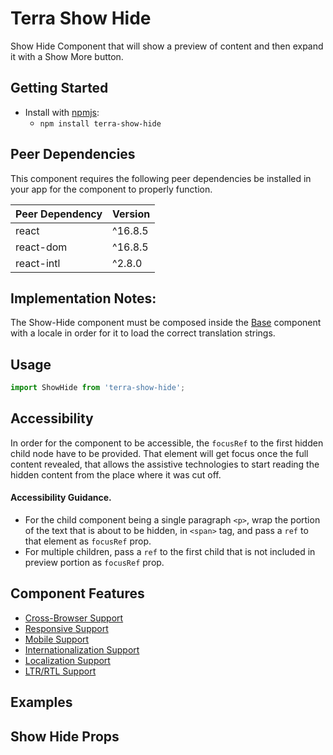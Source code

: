 


<Badge />

# Terra Show Hide

Show Hide Component that will show a preview of content and then expand it with a Show More button.

## Getting Started

- Install with [npmjs](https://www.npmjs.com):
  - `npm install terra-show-hide`

<!-- AUTO-GENERATED-CONTENT:START Peer Dependencies -->
## Peer Dependencies

This component requires the following peer dependencies be installed in your app for the component to properly function.

| Peer Dependency | Version |
|-|-|
| react | ^16.8.5 |
| react-dom | ^16.8.5 |
| react-intl | ^2.8.0 |

<!-- AUTO-GENERATED-CONTENT:END -->

## Implementation Notes:

The Show-Hide component must be composed inside the [Base][1] component with a locale in order for it to load the correct translation strings.

[1]: https://engineering.cerner.com/terra-core/components/terra-base/base/base

## Usage

```jsx
import ShowHide from 'terra-show-hide';
```

## Accessibility

<Notice variant="important" ariaLevel="3">

In order for the component to be accessible, the `focusRef` to the first hidden child node have to be provided. That element will get focus once the full content revealed, that allows the assistive technologies to start reading the hidden content from the place where it was cut off.

</Notice>

#### Accessibility Guidance.
- For the child component being a single paragraph `<p>`, wrap the portion of the text that is about to be hidden, in `<span>` tag, and pass a `ref` to that element as `focusRef` prop.
- For multiple children, pass a `ref` to the first child that is not included in preview portion as `focusRef` prop.

## Component Features

* [Cross-Browser Support](https://engineering.cerner.com/terra-ui/about/terra-ui/component-standards#cross-browser-support)
* [Responsive Support](https://engineering.cerner.com/terra-ui/about/terra-ui/component-standards#responsive-support)
* [Mobile Support](https://engineering.cerner.com/terra-ui/about/terra-ui/component-standards#mobile-support)
* [Internationalization Support](https://engineering.cerner.com/terra-ui/about/terra-ui/component-standards#internationalization-i18n)
* [Localization Support](https://engineering.cerner.com/terra-ui/about/terra-ui/component-standards#internationalization-i18n)
* [LTR/RTL Support](https://engineering.cerner.com/terra-ui/about/terra-ui/component-standards#ltr--rtl)

## Examples
<DefaultShowHide title="Default ShowHide with one paragraph content" description="For a single paragraph content, wrap the hidden portion in a  <span>, then pass a ref to it as focusRef prop:" />
<CustomButtonTextShowHide title="Custom Button Text ShowHide with multiple children" description="For multiple children, pass a ref to the first child, not included in preview portion, as a focusRef prop:" />
<InitiallyOpenShowHide title="Initially Open ShowHide" />
<ButtonAlignCenterShowHide title="Button Align Center ShowHide" />
<ButtonAlignRightShowHide title="Button Align Right ShowHide" />
<NoPreviewShowHide title="No Preview ShowHide" />
<NoFocusRefShowHide title="No focusRef ShowHide" description="Note: omitting focusRef is possible for backward compatibility. In this case the focus will be set to the content container. Hovewer, it is important to pass a focusRef in all future implementations." />

## Show Hide Props
<ShowHidePropsTable />
